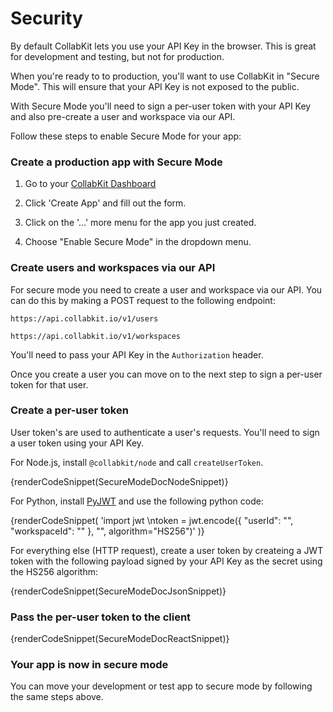 
# Security

By default CollabKit lets you use your API Key in the browser. This is great for development and testing, but not for production.

When you're ready to to production, you'll want to use CollabKit in "Secure Mode". This will ensure that your API Key is not exposed to the public.

With Secure Mode you'll need to sign a per-user token with your API Key and also pre-create a user and workspace via our API.

Follow these steps to enable Secure Mode for your app:

<h3 className={docStep}> Create a production app with Secure Mode</h3>

1. Go to your [CollabKit Dashboard](https://app.collabkit.io/dashboard)

2. Click 'Create App' and fill out the form.

3. Click on the '...' more menu for the app you just created.

4. Choose "Enable Secure Mode" in the dropdown menu.

<h3 className={docStep}>Create users and workspaces via our API</h3>

For secure mode you need to create a user and workspace via our API. You can do this by making a POST request to the following endpoint:

`https://api.collabkit.io/v1/users`

`https://api.collabkit.io/v1/workspaces`

You'll need to pass your API Key in the `Authorization` header.

Once you create a user you can move on to the next step to sign a per-user token for that user.

<h3 className={docStep}> Create a per-user token</h3>

User token's are used to authenticate a user's requests. You'll need to sign a user token using your API Key.

For Node.js, install `@collabkit/node` and call `createUserToken`.

{renderCodeSnippet(SecureModeDocNodeSnippet)}

For Python, install [PyJWT](https://pyjwt.readthedocs.io/en/stable/index.html) and use the following python code:

{renderCodeSnippet(
'import jwt \ntoken = jwt.encode({ "userId": "<your user ID here>", "workspaceId": "<your workspaceId here>" }, "<your apiKey here>", algorithm="HS256")'
)}

For everything else (HTTP request), create a user token by createing a JWT token with the following payload signed by your API Key as the secret using the HS256 algorithm:

{renderCodeSnippet(SecureModeDocJsonSnippet)}

<h3 className={docStep}>Pass the per-user token to the client</h3>

{renderCodeSnippet(SecureModeDocReactSnippet)}

<h3 className={docStep}>Your app is now in secure mode</h3>

You can move your development or test app to secure mode by following the same steps above.
